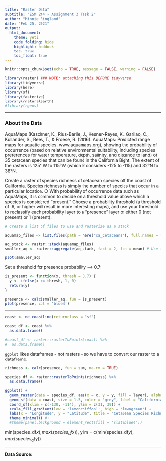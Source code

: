 ```yaml
---
title: "Raster Data"
subtitle: "ESM 244 - Assignment 3 Task 2"
author: "Minnie Ringland"
date: "Feb 25, 2021"
output:
  html_document:
    theme: yeti
    code_folding: hide
    highlight: haddock
    toc: true
    toc_float: true
---
```



```r
knitr::opts_chunk$set(echo = TRUE, message = FALSE, warning = FALSE)

library(raster) ### NOTE: attaching this BEFORE tidyverse
library(tidyverse)
library(here)
library(sf)
library(fasterize)
library(rnaturalearth)
#library(rgeos)
```
***  


### About the Data

AquaMaps (Kaschner, K., Rius-Barile, J., Kesner-Reyes, K., Garilao, C., Kullander,
S., Rees, T., & Froese, R. (2016). AquaMaps: Predicted range maps for aquatic
species. www.aquamaps.org), showing the probability of occurrence (based on relative
environmental suitability, including species preferences for water temperature, depth,
salinity, and distance to land) of 35 cetacean species that can be found in the California
Bight. The extent of the rasters is 125° W to 115°W (which R considers -125 to -115)
and 32°N to 38°N.


Create a raster of species richness of cetacean species off the coast of
California. Species richness is simply the number of species that occur in a
particular location.
○ With probability of occurrence data such as AquaMaps, it is common to
decide on a threshold value above which a species is considered
“present.” Choose a probability threshold (a threshold of .6, or higher will
result in more interesting maps), and use your threshold to reclassify each
probability layer to a “presence” layer of either 0 (not present) or 1
(present).

```r
# Create a list of files to use and rasterize as a stack

aquamap_files <- list.files(path = here("ca_cetaceans"), full.names = TRUE, pattern = "*.tif")

aq_stack <- raster::stack(aquamap_files)
smaller_aq <- raster::aggregate(aq_stack, fact = 2, fun = mean) # Use this smaller/faster version to build code

plot(smaller_aq)
```

Set a threshold for presence probability --> 0.7:

```r

is_present <- function(x, thresh = 0.7) {
  y <- ifelse(x >= thresh, 1, 0)
  return(y)
}

presence <- calc(smaller_aq, fun = is_present)
plot(presence, col = 'blue4')

```

***
```r
coast <- ne_coastline(returnclass = "sf")

coast_df <- coast %>% 
  as.data.frame()

#coast_df <- raster::rasterToPoints(coast) %>%
#  as.data.frame()

```


`ggplot` likes dataframes - not rasters - so we have to convert our raster to a dataframe. 
```r

richness <- calc(presence, fun = sum, na.rm = TRUE)

species_df <- raster::rasterToPoints(richness) %>%
  as.data.frame()

```



```r

ggplot() +
  geom_raster(data = species_df, aes(x = x, y = y, fill = layer), alpha = 0.6) +
  geom_sf(data = coast, size = 1.5, color = "grey", label = "California Coastline") +
  coord_sf(xlim = c(-130, -114), ylim = c(31, 39)) +
  scale_fill_gradient(low = 'lemonchiffon1', high = 'lawngreen') +
  labs(x = "Longitude", y = "Latitude", title = "Cetacean Species Richness", fill = "Number of Species Present") +
  theme_minimal() #+
  #theme(panel.background = element_rect(fill = 'slateblue4'))

```

min(species_df$x), max(species_df$x)),
           ylim = c(min(species_df$y), max(species_df$y))

***

**Data Source:**

